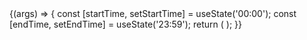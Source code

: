 
<Meta title="Components/TimeSpanPicker" component={TimeSpanPicker} />

<Canvas>
  <Story name="Default" args={{ id: 'test' }}>
    {(args) => {
      const [startTime, setStartTime] = useState('00:00');
      const [endTime, setEndTime] = useState('23:59');
      return (
        <TimeSpanPicker
          {...args}
          startTime={startTime}
          endTime={endTime}
          onChangeStartTime={setStartTime}
          onChangeEndTime={setEndTime}
        />
      );
    }}
  </Story>
</Canvas>
